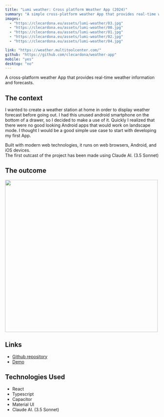 ---
title: "Lumi weather: Cross platform Weather App (2024)"
summary: "A simple cross-platform weather App that provides real-time weather information and forecasts"
images:
  - "https://clecardona.eu/assets/lumi-weather/03.jpg"
  - "https://clecardona.eu/assets/lumi-weather/00.jpg"
  - "https://clecardona.eu/assets/lumi-weather/01.jpg"
  - "https://clecardona.eu/assets/lumi-weather/02.jpg"
  - "https://clecardona.eu/assets/lumi-weather/04.jpg"

link: "https://weather.multitoolcenter.com/"
github: "https://github.com/clecardona/weather-app"
mobile: "yes"
desktop: "no"
---

A cross-platform weather App that provides real-time weather information and forecasts.

## The context

I wanted to create a weather station at home in order to display weather forecast before going out.
I had this unused android smartphone on the bottom of a drawer, so I decided to make a use of it.
Quickly I realized that there were no good looking Android apps that would work on landscape mode.
I thought I would be a good simple use case to start with developing my first App.

Built with modern web technologies, it runs on web browsers, Android, and iOS devices.<br/>
The first outcast of the project has been made using Claude AI. (3.5 Sonnet)

## The outcome

<div
  style={{
    display: "flex",
    width: "100%",
    justifyContent: "center",
    gap: 50,
  }}
>
  <img src='https://clecardona.eu/assets/lumi-weather/04.jpg' height='500px' />

</div>

## Links

- [Github repository](https://github.com/clecardona/weather-app)
- [Demo](https://weather.multitoolcenter.com/)

## Technologies Used

- React
- Typescript
- Capacitor
- Material UI
- Claude AI. (3.5 Sonnet)
